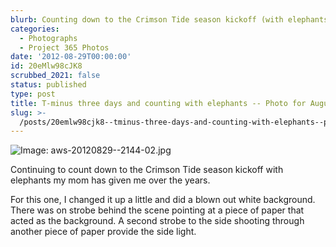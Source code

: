 ```yaml
---
blurb: Counting down to the Crimson Tide season kickoff (with elephants)
categories:
  - Photographs
  - Project 365 Photos
date: '2012-08-29T00:00:00'
id: 20eMlw98cJK8
scrubbed_2021: false
status: published
type: post
title: T-minus three days and counting with elephants -- Photo for August 29 2012
slug: >-
  /posts/20emlw98cjk8--tminus-three-days-and-counting-with-elephants--photo-for-august-29-2012
---
```


![Image: aws-20120829--2144-02.jpg](/aws-20120829--2144-02.jpg)

Continuing to count down to the Crimson Tide season kickoff with elephants my mom has given me over the years. 

For this one, I changed it up a little and did a blown out white background. There was on strobe behind the scene pointing at a piece of paper that acted as the background. A second strobe to the side shooting through another piece of paper provide the side light.

